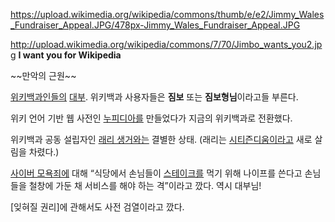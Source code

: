 https://upload.wikimedia.org/wikipedia/commons/thumb/e/e2/Jimmy_Wales_Fundraiser_Appeal.JPG/478px-Jimmy_Wales_Fundraiser_Appeal.JPG

http://upload.wikimedia.org/wikipedia/commons/7/70/Jimbo_wants_you2.jpg
'''I want you for Wikipedia'''

~~만악의 근원~~

[[위키백과]]인들의 [[대부]]. 위키백과 사용자들은 '''짐보''' 또는 '''짐보형님'''이라고들 부른다.

위키 언어 기반 웹 사전인 [[누피디아]]를 만들었다가 지금의 위키백과로 전환했다.

위키백과 공동 설립자인 [[래리 생거]]와는 결별한 상태. (래리는 [[시티즌디움]]이라고 새로 살림을 차렸다.)

[[사이버 모욕죄]]에 대해 “식당에서 손님들이 [[스테이크]]를 먹기 위해 나이프를 쓴다고 손님들을 철창에 가둔 채 서비스를 해야 하는 격”이라고 깠다. 역시 대부님!

[잊혀질 권리]에 관해서도 사전 검열이라고 깠다.
